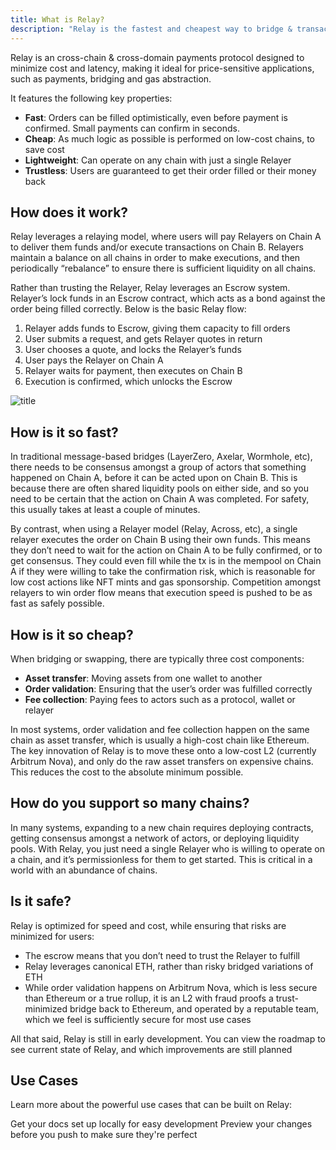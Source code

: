 ```yaml
---
title: What is Relay?
description: "Relay is the fastest and cheapest way to bridge & transact across chains"
---
```


Relay is an cross-chain & cross-domain payments protocol designed to minimize cost and latency, making it ideal for price-sensitive applications, such as payments, bridging and gas abstraction.

It features the following key properties:

- **Fast**: Orders can be filled optimistically, even before payment is confirmed. Small payments can confirm in seconds.
- **Cheap**: As much logic as possible is performed on low-cost chains, to save cost
- **Lightweight**: Can operate on any chain with just a single Relayer
- **Trustless**: Users are guaranteed to get their order filled or their money back

## How does it work?

Relay leverages a relaying model, where users will pay Relayers on Chain A to deliver them funds and/or execute transactions on Chain B. Relayers maintain a balance on all chains in order to make executions, and then periodically “rebalance” to ensure there is sufficient liquidity on all chains.

Rather than trusting the Relayer, Relay leverages an Escrow system. Relayer’s lock funds in an Escrow contract, which acts as a bond against the order being filled correctly. Below is the basic Relay flow:

1. Relayer adds funds to Escrow, giving them capacity to fill orders
2. User submits a request, and gets Relayer quotes in return
3. User chooses a quote, and locks the Relayer’s funds
4. User pays the Relayer on Chain A
5. Relayer waits for payment, then executes on Chain B
6. Execution is confirmed, which unlocks the Escrow

![title](images/relay-mechanism-2.png)

## How is it so fast?

In traditional message-based bridges (LayerZero, Axelar, Wormhole, etc), there needs to be consensus amongst a group of actors that something happened on Chain A, before it can be acted upon on Chain B. This is because there are often shared liquidity pools on either side, and so you need to be certain that the action on Chain A was completed. For safety, this usually takes at least a couple of minutes.

By contrast, when using a Relayer model (Relay, Across, etc), a single relayer executes the order on Chain B using their own funds. This means they don’t need to wait for the action on Chain A to be fully confirmed, or to get consensus. They could even fill while the tx is in the mempool on Chain A if they were willing to take the confirmation risk, which is reasonable for low cost actions like NFT mints and gas sponsorship. Competition amongst relayers to win order flow means that execution speed is pushed to be as fast as safely possible.

## How is it so cheap?

When bridging or swapping, there are typically three cost components:

- **Asset transfer**: Moving assets from one wallet to another
- **Order validation**: Ensuring that the user’s order was fulfilled correctly
- **Fee collection**: Paying fees to actors such as a protocol, wallet or relayer

In most systems, order validation and fee collection happen on the same chain as asset transfer, which is usually a high-cost chain like Ethereum. The key innovation of Relay is to move these onto a low-cost L2 (currently Arbitrum Nova), and only do the raw asset transfers on expensive chains. This reduces the cost to the absolute minimum possible.

## How do you support so many chains?

In many systems, expanding to a new chain requires deploying contracts, getting consensus amongst a network of actors, or deploying liquidity pools. With Relay, you just need a single Relayer who is willing to operate on a chain, and it’s permissionless for them to get started. This is critical in a world with an abundance of chains.

## Is it safe?

Relay is optimized for speed and cost, while ensuring that risks are minimized for users:

- The escrow means that you don’t need to trust the Relayer to fulfill
- Relay leverages canonical ETH, rather than risky bridged variations of ETH
- While order validation happens on Arbitrum Nova, which is less secure than Ethereum or a true rollup, it is an L2 with fraud proofs a trust-minimized bridge back to Ethereum, and operated by a reputable team, which we feel is sufficiently secure for most use cases

All that said, Relay is still in early development. You can view the roadmap to see current state of Relay, and which improvements are still planned

## Use Cases

Learn more about the powerful use cases that can be built on Relay:

<CardGroup cols={2}>
  <Card
    title="Instant Bridging"
    icon="bridge"
    href="https://docs.relay.link/use-cases/instant-bridging"
  >
    Get your docs set up locally for easy development
  </Card>
  <Card
    title="Cross-chain Execution"
    icon="route"
    href="https://docs.relay.link/use-cases/cross-chain-execution"
  >
    Preview your changes before you push to make sure they're perfect
  </Card>
</CardGroup>
